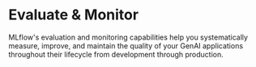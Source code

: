 
# Evaluate & Monitor
MLflow's evaluation and monitoring capabilities help you systematically measure, improve, and maintain the quality of your GenAI applications throughout their lifecycle from development through production.

<div class="flex-row" style={{ marginTop: "2rem", marginBottom: "2rem", gap: "1rem" }}>
  <TitleCard
    title="LLM Evaluation (Legacy)"
    description="MLflow provides LLM evaluation capabilities built on top of the classic mlflow.evaluate API. If you are using self-hosted or local MLflow, click this card to learn more about available evaluation options."
    link="/genai/eval-monitor/llm-evaluation"
  />
  <TitleCard
    title="New Evaluation Suite for LLMs/GenAI (Managed-Only)"
    link="https://docs.databricks.com/aws/en/mlflow3/genai/eval-monitor/"
    description="MLflow 3 introduces a new evaluation suite for LLMs/GenAI. This new suite is only available in Managed MLflow on Databricks, but are coming soon to OSS MLflow. If you are interested in trying it out with free Databricks trial, click this card to learn more."
  />
</div>
